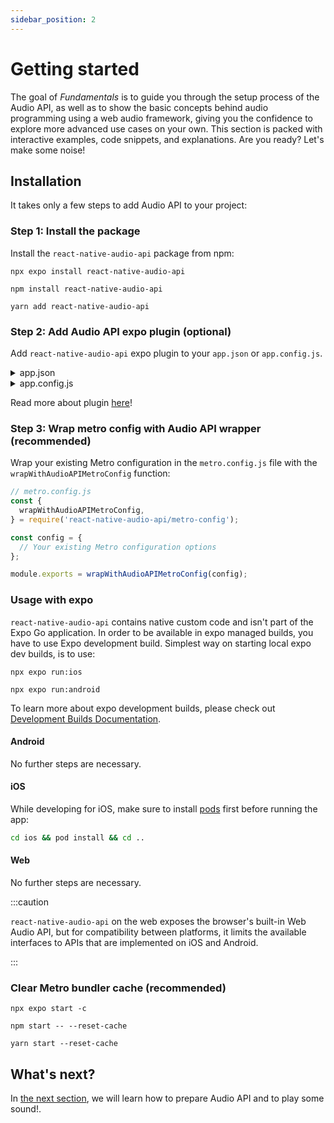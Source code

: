 ```yaml
---
sidebar_position: 2
---
```



# Getting started

The goal of _Fundamentals_ is to guide you through the setup process of the Audio API, as well as to show the basic concepts behind audio programming using a web audio framework, giving you the confidence to explore more advanced use cases on your own. This section is packed with interactive examples, code snippets, and explanations. Are you ready? Let's make some noise!

## Installation

It takes only a few steps to add Audio API to your project:

### Step 1: Install the package

Install the `react-native-audio-api` package from npm:

<Tabs groupId="package-managers">
  <TabItem value="expo" label="EXPO" default>

    npx expo install react-native-audio-api

  </TabItem>
  <TabItem value="npm" label="NPM">

    npm install react-native-audio-api

  </TabItem>
  <TabItem value="yarn" label="YARN">

    yarn add react-native-audio-api

  </TabItem>
</Tabs>

### Step 2: Add Audio API expo plugin (optional)

Add `react-native-audio-api` expo plugin to your `app.json` or `app.config.js`.

<details>
<summary>app.json</summary>
```javascript
{
  "plugins": [
    [
      "react-native-audio-api",
      {
        "iosBackgroundMode": true,
        "iosMicrophonePermission": "This app requires access to the microphone to record audio.",
        "androidPermissions" : [
          "android.permission.MODIFY_AUDIO_SETTINGS",
          "android.permission.FOREGROUND_SERVICE",
          "android.permission.FOREGROUND_SERVICE_MEDIA_PLAYBACK"
        ],
        "androidForegroundService": true,
        "androidFSTypes": [
          "mediaPlayback"
        ]
      }
    ]
  ]
}
```
</details>

<details>
<summary>app.config.js</summary>
```javascript
export default {
  ...
  "plugins": [
    [
      "react-native-audio-api",
      {
        "iosBackgroundMode": true,
        "iosMicrophonePermission": "This app requires access to the microphone to record audio.",
        "androidPermissions" : [
          "android.permission.MODIFY_AUDIO_SETTINGS",
          "android.permission.FOREGROUND_SERVICE",
          "android.permission.FOREGROUND_SERVICE_MEDIA_PLAYBACK"
        ],
        "androidForegroundService": true,
        "androidFSTypes": [
          "mediaPlayback"
        ]
      }
    ]
  ]
};
```
</details>

Read more about plugin [here](/docs/other/audio-api-plugin)!

### Step 3: Wrap metro config with Audio API wrapper (recommended)

Wrap your existing Metro configuration in the `metro.config.js` file with the `wrapWithAudioAPIMetroConfig` function:

```javascript
// metro.config.js
const {
  wrapWithAudioAPIMetroConfig,
} = require('react-native-audio-api/metro-config');

const config = {
  // Your existing Metro configuration options
};

module.exports = wrapWithAudioAPIMetroConfig(config);
```

### Usage with expo

`react-native-audio-api` contains native custom code and isn't part of the Expo Go application. In order to be available in expo managed builds, you have to use Expo development build. Simplest way on starting local expo dev builds, is to use:

<Tabs groupId="expoStart">
  <TabItem value="ios" label="iOS" default>

    npx expo run:ios

  </TabItem>
  <TabItem value="android" label="Android">

    npx expo run:android

  </TabItem>
</Tabs>

To learn more about expo development builds, please check out [Development Builds Documentation](https://docs.expo.dev/develop/development-builds/introduction/).

#### Android

No further steps are necessary.

#### iOS

While developing for iOS, make sure to install [pods](https://cocoapods.org) first before running the app:

```bash
cd ios && pod install && cd ..
```

#### Web

No further steps are necessary.

:::caution

`react-native-audio-api` on the web exposes the browser's built-in Web Audio API, but for compatibility between platforms, it limits the available interfaces to APIs that are implemented on iOS and Android.

:::

### Clear Metro bundler cache (recommended)

<Tabs groupId="package-managers">
  <TabItem value="expo" label="EXPO" default>

    npx expo start -c

  </TabItem>
  <TabItem value="npm" label="NPM">

    npm start -- --reset-cache

  </TabItem>
  <TabItem value="yarn" label="YARN">

    yarn start --reset-cache

  </TabItem>
</Tabs>

## What's next?

In [the next section](/docs/guides/lets-make-some-noise), we will learn how to prepare Audio API and to play some sound!.
